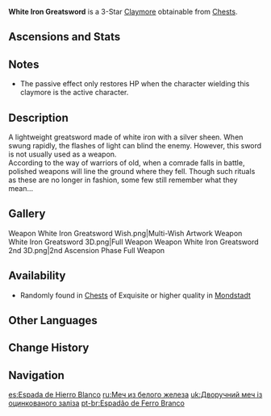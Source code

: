 {{Weapon Infobox
|id             = 12303
|image          = <gallery>
Weapon White Iron Greatsword.png|Base
Weapon White Iron Greatsword 2nd.png|2nd Ascension
</gallery>
|type           = Claymore
|releaseDate    = 2020-09-28
|rarity         = 3
|base_atk       = 39
|2nd_stat_type  = DEF
|2nd_stat       = 9.6%
|obtain         = Chests
|passive        = Cull the Weak
|effect         = Defeating an opponent restores (var1)% HP.
|eff_rank1_var1 = 8
|eff_rank2_var1 = 10
|eff_rank3_var1 = 12
|eff_rank4_var1 = 14
|eff_rank5_var1 = 16
|eff_att1       = Healing
}}
{{Description|A claymore made from white iron. Lightweight without compromising on power. Effective even when wielded by one of average strength, it is extremely deadly in the hands of a physically stronger wielder.}}
'''White Iron Greatsword''' is a 3-Star [[Claymore]] obtainable from [[Chests]].

==Ascensions and Stats==
{{Weapon Ascensions and Stats
|ascendMat1 = Fetters of the Dandelion Gladiator
|ascendMat2 = Chains of the Dandelion Gladiator
|ascendMat3 = Shackles of the Dandelion Gladiator
|ascendMat4 = Dream of the Dandelion Gladiator
|bossMat1   = Chaos Device
|bossMat2   = Chaos Circuit
|bossMat3   = Chaos Core
|commonMat1 = Slime Condensate
|commonMat2 = Slime Secretions
|commonMat3 = Slime Concentrate
}}

==Notes==
*The passive effect only restores HP when the character wielding this claymore is the active character.

==Description==
A lightweight greatsword made of white iron with a silver sheen. When swung rapidly, the flashes of light can blind the enemy. However, this sword is not usually used as a weapon.<br />
According to the way of warriors of old, when a comrade falls in battle, polished weapons will line the ground where they fell. Though such rituals as these are no longer in fashion, some few still remember what they mean...

==Gallery==
<gallery hideaddbutton="true" captionalign="center">
Weapon White Iron Greatsword Wish.png|Multi-Wish Artwork
Weapon White Iron Greatsword 3D.png|Full Weapon
Weapon White Iron Greatsword 2nd 3D.png|2nd Ascension Phase Full Weapon
</gallery>

==Availability==
*Randomly found in [[Chests]] of Exquisite or higher quality in [[Mondstadt]]

==Other Languages==
{{Other Languages
|en      = White Iron Greatsword
|zhs     = 白铁大剑
|zhs_rm  = Báitiě dà jiàn
|zht     = 白鐵大劍
|zht_rm  = Báitiě dà jiàn
|zh_tl   = Galvanized Iron Greatsword
|ja      = 白鉄の大剣
|ja_rm   = Hakutetsu no Taiken
|ja_tl   = White Iron Greatsword
|ko      = 백철 대검
|ko_rm   = Baekcheol daegeom
|ko_tl   = White Iron Geatsword
|es      = Espada de Hierro Blanco
|es_tl   = White Iron Sword
|fr      = Grande épée en fer blanc
|fr_tl   = White Iron Greatsword
|ru      = Меч из белого железа
|ru_tl   = White Iron Sword
|th      = White Iron Greatsword
|vi      = Kiếm Bạch Thiết
|vi_tl   = White Iron Sword
|de      = Weißes Eisengroßschwert
|de_tl   = White Iron Greatsword
|id      = White Iron Greatsword
|pt      = Espadão de Ferro Branco
|pt_tl   = White Iron Great Sword
}}

==Change History==
{{Change History|1.0}}

==Navigation==
{{Weapon Navbox|type=Claymores}}

[[es:Espada de Hierro Blanco]]
[[ru:Меч из белого железа]]
[[uk:Дворучний меч із оцинкованого заліза]]
[[pt-br:Espadão de Ferro Branco]]